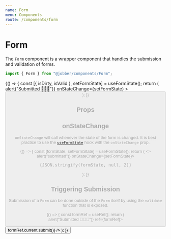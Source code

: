 ```yaml
---
name: Form
menu: Components
route: /components/form
---
```



# Form

<ComponentStatus stage="pre" responsive="no" accessible="no" />

The `Form` component is a wrapper component that handles the submission and
validation of forms.

```ts
import { Form } from "@jobber/components/Form";
```

<Playground>
  {() => {
    const [{ isDirty, isValid }, setFormState] = useFormState();
    return (
      <Form
        onSubmit={() => alert("Submitted 🎉🎉🎉")}
        onStateChange={setFormState}
      >
        <Content>
          <InputText
            placeholder="First Name"
            name="firstName"
            validations={{
              required: {
                value: true,
                message: "Tell us your name"
              },
              minLength: {
                value: 3,
                message: "Your name is to short."
              }
            }}
          />
          <InputText
            placeholder="Last Name"
            name="lastName"
            validations={{
              required: {
                value: true,
                message: "Tell us your last name."
              }
            }}
          />
          <Button
            label="Submit Form"
            submit={true}
            disabled={!isDirty || !isValid}
          />
        </Content>
      </Form>
    );
  }}
</Playground>

## Props

<Props of={Form} />

## onStateChange

`onStateChange` will call whenever the state of the form is changed. It is best
practice to use the [`useFormState`](/hooks/useFormState) hook with the
`onStateChange` prop.

<Playground>
  {() => {
    const [formState, setFormState] = useFormState();
    return (
      <>
        <Form onSubmit={() => alert("submitted")} onStateChange={setFormState}>
          <InputText
            placeholder="First Name"
            name="firstName"
            validations={{
              required: {
                value: true,
                message: "Tell us your name"
              },
              minLength: {
                value: 3,
                message: "Your name is to short."
              }
            }}
          />
        </Form>
        <pre>{JSON.stringify(formState, null, 2)}</pre>
      </>
    );
  }}
</Playground>

## Triggering Submission

Submission of a `Form` can be done outside of the `Form` itself by using the
`validate` function that is exposed.

<Playground>
  {() => {
    const formRef = useRef();
    return (
      <Content>
        <Form onSubmit={() => alert("Submitted 🎉🎉🎉")} ref={formRef}>
          <Content>
            <InputText
              placeholder="First Name"
              name="firstName"
              validations={{
                required: {
                  value: true,
                  message: "Tell us your name"
                }
              }}
            />
            <InputText
              placeholder="Last Name"
              name="lastName"
              validations={{
                required: {
                  value: true,
                  message: "Tell us your last name."
                }
              }}
            />
          </Content>
        </Form>
        <Button
          label="Submit Form from the outside"
          onClick={() => formRef.current.submit()}
        />
      </Content>
    );
  }}
</Playground>

